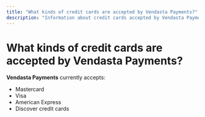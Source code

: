 ```yaml
---
title: "What kinds of credit cards are accepted by Vendasta Payments?"
description: "Information about credit cards accepted by Vendasta Payments"
---
```


# What kinds of credit cards are accepted by Vendasta Payments?

**Vendasta Payments** currently accepts:

- Mastercard
- Visa
- American Express
- Discover credit cards